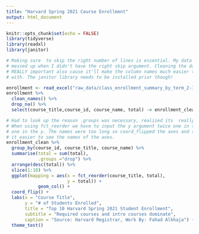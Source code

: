 ```yaml
---
title: "Harvard Spring 2021 Course Enrollment"
output: html_document
---
```


```r
knitr::opts_chunk$set(echo = FALSE)
library(tidyverse)
library(readxl)
library(janitor)
```

```r
# Making sure  to skip the right number of lines is essential. My data got
# messed up when I didn't have the right skip argument. Cleaning the data is
# REALLY important also cause it'll make the column names much easier to deal
# with. The janitor library needs to be installed prior though!

enrollment <- read_excel("raw_data/class_enrollment_summary_by_term_2-10-2021.xlsx", skip = 3)
enrollment %>%
  clean_names() %>%
  drop_na() %>%
  select(course_title,course_id, course_name, total) -> enrollment_clean
```

```r
# Had to look up the reason .groups was necessary, realized its  really needed.
# When using fct_reorder we have to input the y argument twice one in the x and
# one in the y. The names were too long so coord_flipped the axes and that made
# it easier to see the names of the axes.
enrollment_clean %>%
  group_by(course_id, course_title, course_name) %>%
  summarise(total = sum(total),
            .groups ="drop") %>%
  arrange(desc(total)) %>%
  slice(1:10) %>%
  ggplot(mapping = aes(x = fct_reorder(course_title, total),
                       y = total)) +
            geom_col() +
  coord_flip() +
  labs(x = "Course Title",
       y = "# of Students Enrolled",
       title = "Top 10 Harvard Spring 2021 Student Enrollment",
       subtitle = "Required courses and intro courses dominate",
       caption = "Source: Harvard Registrar, Work By: Fahad Alkhaja") +
  theme_test()


```

